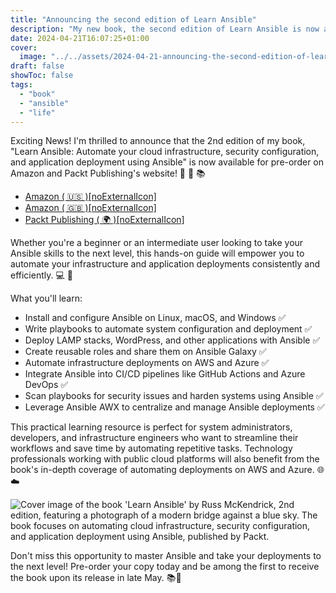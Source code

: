 ```yaml
---
title: "Announcing the second edition of Learn Ansible"
description: "My new book, the second edition of Learn Ansible is now available for pre-order."
date: 2024-04-21T16:07:25+01:00
cover:
  image: "../../assets/2024-04-21-announcing-the-second-edition-of-learn-ansible/blog-cover-2024-04-21-announcing-the-second-edition-of-learn-ansible.png"
draft: false
showToc: false
tags:
  - "book"
  - "ansible"
  - "life"
---
```


Exciting News! I'm thrilled to announce that the 2nd edition of my book, "Learn Ansible: Automate your cloud infrastructure, security configuration, and application deployment using Ansible" is now available for pre-order on Amazon and Packt Publishing's website! 📣 🎉 📚

- [Amazon ( 🇺🇸 )[noExternalIcon]](https://www.amazon.com/Learn-Ansible-infrastructure-configuration-application-ebook/dp/B0D1Y2D5Z6/)
- [Amazon ( 🇬🇧 )[noExternalIcon]](https://www.amazon.co.uk/dp/B0D1Y2D5Z6/)
- [Packt Publishing ( 🌍 )[noExternalIcon]](https://www.packtpub.com/product/learn-ansible-second-edition/9781835088913)

Whether you're a beginner or an intermediate user looking to take your Ansible skills to the next level, this hands-on guide will empower you to automate your infrastructure and application deployments consistently and efficiently. 💻 🚀

What you'll learn:
- Install and configure Ansible on Linux, macOS, and Windows ✅
- Write playbooks to automate system configuration and deployment ✅
- Deploy LAMP stacks, WordPress, and other applications with Ansible ✅
- Create reusable roles and share them on Ansible Galaxy ✅
-  Automate infrastructure deployments on AWS and Azure ✅
-  Integrate Ansible into CI/CD pipelines like GitHub Actions and Azure DevOps ✅
-  Scan playbooks for security issues and harden systems using Ansible ✅
-  Leverage Ansible AWX to centralize and manage Ansible deployments ✅

This practical learning resource is perfect for system administrators, developers, and infrastructure engineers who want to streamline their workflows and save time by automating repetitive tasks. Technology professionals working with public cloud platforms will also benefit from the book's in-depth coverage of automating deployments on AWS and Azure. 🌐☁️

<Img src="/assets/2024-04-21-announcing-the-second-edition-of-learn-ansible/images/cover_image_large.jpg" alt="Cover image of the book 'Learn Ansible' by Russ McKendrick, 2nd edition, featuring a photograph of a modern bridge against a blue sky. The book focuses on automating cloud infrastructure, security configuration, and application deployment using Ansible, published by Packt." />

Don't miss this opportunity to master Ansible and take your deployments to the next level! Pre-order your copy today and be among the first to receive the book upon its release in late May. 📚💨
